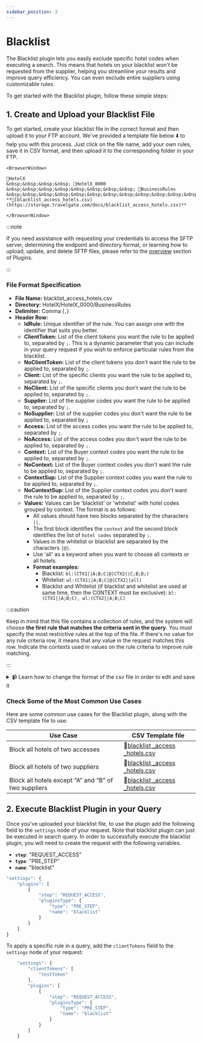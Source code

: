 ```yaml
---
sidebar_position: 3
---
```


# Blacklist

The Blacklist plugin lets you easily exclude specific hotel codes when executing a search. This means that hotels on your blacklist won't be requested from the supplier, helping you streamline your results and improve query efficiency. You can even exclude entire suppliers using customizable rules.

To get started with the Blacklist plugin, follow these simple steps:

## 1. Create and Upload your Blacklist File

To get started, create your blacklist file in the correct format and then upload it to your FTP account. We've provided a template file below ⬇️ to help you with this process. Just click on the file name, add your own rules, save it in CSV format, and then upload it to the corresponding folder in your FTP.

```mdx-code-block
<BrowserWindow>

📁HotelX  
&nbsp;&nbsp;&nbsp;&nbsp; 📁HotelX_0000  
&nbsp;&nbsp;&nbsp;&nbsp;&nbsp;&nbsp;&nbsp;&nbsp; 📁BusinessRules  
&nbsp;&nbsp;&nbsp;&nbsp;&nbsp;&nbsp;&nbsp;&nbsp;&nbsp;&nbsp;&nbsp;&nbsp; **📄[blacklist_access_hotels.csv](https://storage.travelgate.com/docs/blacklist_access_hotels.csv)**

</BrowserWindow>
```

:::note

If you need assistance with requesting your credentials to access the SFTP server, determining the endpoint and directory format, or learning how to upload, update, and delete SFTP files, please refer to the [overview](../plugins/overview) section of Plugins.

:::

### File Format Specification

* **File Name:** blacklist_access_hotels.csv
* **Directory:** HotelX/HotelX_0000/BusinessRules
* **Delimiter:** Comma (`,`)
* **Header Row:**
	* **IdRule:** Unique identifier of the rule. You can assign one with the identifier that suits you better.
	* **ClientToken:** List of the client tokens you want the rule to be applied to, separated by `;`. This is a dynamic parameter that you can include in your query request if you wish to enforce particular rules from the blacklist.
	* **NoClientToken:** List of the client tokens you don't want the rule to be applied to, separated by `;`. 
	* **Client:** List of the specific clients you want the rule to be applied to, separated by `;`. 
	* **NoClient:** List of the specific clients you don't want the rule to be applied to, separated by `;`. 
	* **Supplier:** List of the supplier codes you want the rule to be applied to, separated by `;`. 
	* **NoSupplier:** List of the supplier codes you don't want the rule to be applied to, separated by `;` 
	* **Access:** List of the access codes you want the rule to be applied to, separated by `;`. 
	* **NoAccess:** List of the access codes you don't want the rule to be applied to, separated by `;`. 
	* **Context:** List of the Buyer context codes you want the rule to be applied to, separated by `;`. 
	* **NoContext:** List of the Buyer context codes you don't want the rule to be applied to, separated by `;`. 
	* **ContextSup:** List of the Supplier context codes you want the rule to be applied to, separated by `;`. 
	* **NoContextSup:** List of the Supplier context codes you don't want the rule to be applied to, separated by `;`. 
	* **Values:** Values can be 'blacklist' or 'whitelist' with hotel codes grouped by context. The format is as follows:
		* All values should have two blocks separated by the characters `||`.
		* The first block identifies the `context` and the second block identifies the list of `hotel codes` separated by `;`. 
		* Values in the whitelist or blacklist are separated by the characters `|@|`.
		* Use 'all' as a keyword when you want to choose all contexts or all hotels.
		* **Format examples:**
			* Blacklist: `bl:(CTX1||A;B;C|@|CTX2||C;B;D;)`
			* Whitelist: `wl:(CTX1||A;B;C|@|CTX2||all)`
			* Blacklist and Whitelist (if blacklist and whitelist are used at same time, then the CONTEXT must be exclusive): `bl:(CTX1||A;B;C), wl:(CTX2||A;B;C)`


:::caution

Keep in mind that this file contains a collection of rules, and the system will choose **the first rule that matches the criteria sent in the query**. You must specify the most restrictive rules at the top of the file. If there's no value for any rule criteria row, it means that any value in the request matches this row. Indicate the contexts used in values on the rule criteria to improve rule matching.

:::


<details>
    <summary>📹 Learn how to change the format of the csv file in order to edit and save it</summary>
    <div>
        <div><iframe width="560" height="315" src="https://www.youtube.com/embed/XkOk3SkZ0Sg?si=TYhN1QfMwYE1fusw&amp;controls=0" title="YouTube video player" frameborder="0" allow="accelerometer; autoplay; clipboard-write; encrypted-media; gyroscope; picture-in-picture; web-share" allowfullscreen></iframe></div>
    </div>
</details>


### Check Some of the Most Common Use Cases

Here are some common use cases for the Blacklist plugin, along with the CSV template file to use:

| Use Case                                                      | CSV Template file             |
|---------------------------------------------------------------|-------------------------------|
| Block all hotels of two accesses                              | 📄[blacklist  _access  _hotels.csv](https://storage.travelgate.com/docs/blacklist_access_hotels-1.csv) |
| Block all hotels of two suppliers                             | 📄[blacklist  _access  _hotels.csv](https://storage.travelgate.com/docs/blacklist_access_hotels-2.csv) |
| Block all hotels except “A” and “B” of two suppliers          | 📄[blacklist  _access  _hotels.csv](https://storage.travelgate.com/docs/blacklist_access_hotels-3.csv) |


## 2. Execute Blacklist Plugin in your Query

Once you've uploaded your blacklist file, to use the plugin add the following field to the `settings` node of your request. Note that blacklist plugin can just be executed in search query. In order to successfully execute the blacklist plugin, you will need to create the request with the following variables.

* **`step`**: "REQUEST_ACCESS"
* **`type`**: "PRE_STEP"
* **`name`**: "blacklist"

```js
"settings": {
	"plugins": [
		{
			"step": "REQUEST_ACCESS",
			"pluginsType": {
				"type": "PRE_STEP",
				"name": "blacklist"
			}
		}
	]
}
```

To apply a specific rule in a query, add the `clientTokens` field to the `settings` node of your request:

```js
	"settings": {
		"clientTokens": [
			"testToken"
		],
		"plugins": [
            {
				"step": "REQUEST_ACCESS",
				"pluginsType": {
					"type": "PRE_STEP",
					"name": "blacklist"
				}
			}
        ]
	}
```